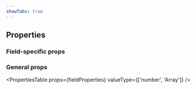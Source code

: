 ```yaml
---
showTabs: true
---
```



## Properties

### Field-specific props

<PropertiesTable props={SliderFieldProperties} />

### General props

<PropertiesTable
  props={fieldProperties}
  valueType={['number', 'Array<number>']}
/>
